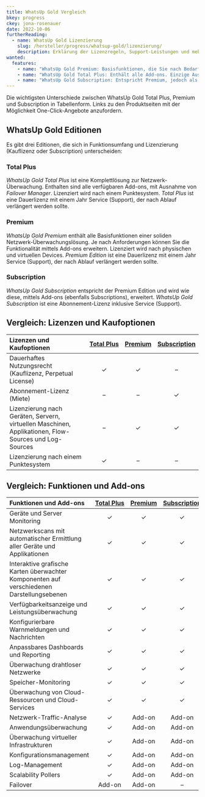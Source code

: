```yaml
---
title: WhatsUp Gold Vergleich
bkey: progress
ckey: jona-rosenauer
date: 2022-10-06
furtherReading:
  - name: WhatsUp Gold Lizenzierung
    slug: /hersteller/progress/whatsup-gold/lizenzierung/
    description: Erklärung der Lizenzregeln, Support-Leistungen und mehr.
wanted:
  features:
    - name: "WhatsUp Gold Premium: Basisfunktionen, die Sie nach Bedarf über Add-ons erweitern können."
    - name: "WhatsUp Gold Total Plus: Enthält alle Add-ons. Einzige Ausnahme ist der Failover Manager."
    - name: "WhatsUp Gold Subscription: Entspricht Premium, jedoch als Subscription."
---
```


<Intro>

Die wichtigsten Unterschiede zwischen WhatsUp Gold Total Plus, Premium und Subscription in Tabellenform. Links zu den Produktseiten mit der Möglichkeit One-Click-Angebote anzufordern.

</Intro>

<TOC />


## WhatsUp Gold Editionen

Es gibt drei Editionen, die sich in Funktionsumfang und Lizenzierung (Kauflizenz oder Subscription) unterscheiden:

### Total Plus

*WhatsUp Gold Total Plus* ist eine Komplettlösung zur Netzwerk-Überwachung. Enthalten sind alle verfügbaren Add-ons, mit Ausnahme von *Failover Manager*. Lizenziert wird nach einem Punktesystem. *Total Plus* ist eine Dauerlizenz mit einem Jahr Service (Support), der nach Ablauf verlängert werden sollte.

### Premium

*WhatsUp Gold Premium* enthält alle Basisfunktionen einer soliden Netzwerk-Überwachungslösung. Je nach Anforderungen können Sie die Funktionalität mittels Add-ons erweitern. Lizenziert wird nach physischen und virtuellen Devices. *Premium Edition* ist eine Dauerlizenz mit einem Jahr Service (Support), der nach Ablauf verlängert werden sollte.

### Subscription

*WhatsUp Gold Subscription* entspricht der Premium Edition und wird wie diese, mittels Add-ons (ebenfalls Subscriptions), erweitert. *WhatsUp Gold Subscription* ist eine Abonnement-Lizenz inklusive Service (Support).


## Vergleich: Lizenzen und Kaufoptionen

|Lizenzen und Kaufoptionen|[Total&nbsp;Plus](/hersteller/progress/whatsup-gold/total-plus/)|[Premium](/hersteller/progress/whatsup-gold/premium/)|[Subscription](/hersteller/progress/whatsup-gold/subscription/)|
|:--|:---:|:---:|:---:|
|Dauerhaftes Nutzungsrecht (Kauflizenz, Perpetual License)|✓|✓|–|
|Abonnement-Lizenz (Miete)|–|–|✓|
|Lizenzierung nach Geräten, Servern, virtuellen Maschinen, Applikationen, Flow-Sources und Log-Sources|–|✓|✓|
|Lizenzierung nach einem Punktesystem|✓|–|–|

## Vergleich: Funktionen und Add-ons

|Funktionen und Add-ons|[Total&nbsp;Plus](/hersteller/progress/whatsup-gold/total-plus/)|[Premium](/hersteller/progress/whatsup-gold/premium/)|[Subscription](/hersteller/progress/whatsup-gold/subscription/)|
|:--|:---:|:---:|:---:|
|Geräte und Server Monitoring|✓|✓|✓|
|Netzwerkscans mit automatischer Ermittlung aller Geräte und Applikationen|✓|✓|✓|
|Interaktive grafische Karten überwachter Komponenten auf verschiedenen Darstellungsebenen|✓|✓|✓|
|Verfügbarkeitsanzeige und Leistungsüberwachung|✓|✓|✓|
|Konfigurierbare Warnmeldungen und Nachrichten|✓|✓|✓|
|Anpassbares Dashboards und Reporting|✓|✓|✓|
|Überwachung drahtloser Netzwerke|✓|✓|✓|
|Speicher-Monitoring|✓|✓|✓|
|Überwachung von Cloud-Ressourcen und Cloud-Services|✓|✓|✓|
|Netzwerk-Traffic-Analyse|✓|Add-on|Add-on|
|Anwendungsüberwachung|✓|Add-on|Add-on|
|Überwachung virtueller Infrastrukturen|✓|Add-on|Add-on|
|Konfigurationsmanagement|✓|Add-on|Add-on|
|Log-Management|✓|Add-on|Add-on|
|Scalability Pollers|✓|Add-on|Add-on|
|Failover|Add-on|Add-on|–|
